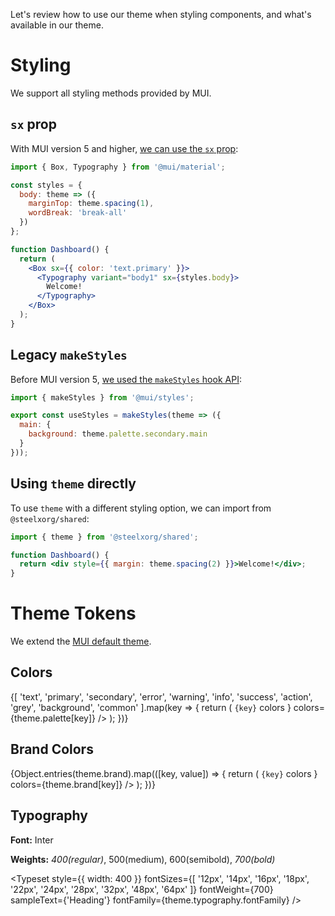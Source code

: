 
<Meta title="Theming" />

Let's review how to use our theme when styling components, and what's available in our theme.

# Styling

We support all styling methods provided by MUI.

## `sx` prop

With MUI version 5 and higher, [we can use the `sx` prop](https://mui.com/system/getting-started/the-sx-prop/):

```jsx
import { Box, Typography } from '@mui/material';

const styles = {
  body: theme => ({
    marginTop: theme.spacing(1),
    wordBreak: 'break-all'
  })
};

function Dashboard() {
  return (
    <Box sx={{ color: 'text.primary' }}>
      <Typography variant="body1" sx={styles.body}>
        Welcome!
      </Typography>
    </Box>
  );
}
```

## Legacy `makeStyles`

Before MUI version 5, [we used the `makeStyles` hook API](https://mui.com/system/styles/basics/#hook-api):

```js
import { makeStyles } from '@mui/styles';

export const useStyles = makeStyles(theme => ({
  main: {
    background: theme.palette.secondary.main
  }
}));
```

## Using `theme` directly

To use `theme` with a different styling option, we can import from `@steelxorg/shared`:

```jsx
import { theme } from '@steelxorg/shared';

function Dashboard() {
  return <div style={{ margin: theme.spacing(2) }}>Welcome!</div>;
}
```

# Theme Tokens

We extend the [MUI default theme](https://mui.com/material-ui/customization/default-theme/).

## Colors

<ColorPalette>
  {[
    'text',
    'primary',
    'secondary',
    'error',
    'warning',
    'info',
    'success',
    'action',
    'grey',
    'background',
    'common'
  ].map(key => {
    return (
      <ColorItem
        key={key}
        title={`theme.palette.${key}`}
        subtitle={
          <>
            <code>{key}</code> colors
          </>
        }
        colors={theme.palette[key]}
      />
    );
  })}
</ColorPalette>

## Brand Colors

<ColorPalette>
  {Object.entries(theme.brand).map(([key, value]) => {
    return (
      <ColorItem
        key={key}
        title={`theme.brand.${key}`}
        subtitle={
          <>
            <code>{key}</code> colors
          </>
        }
        colors={theme.brand[key]}
      />
    );
  })}
</ColorPalette>

## Typography

**Font:** Inter

**Weights:** _400(regular)_, 500(medium), 600(semibold), _700(bold)_

<Stack direction="row" spacing={2} >
  <Typeset
    style={{ width: 400, margin: 0 }}
    fontSizes={[
      '12px',
      '14px',
      '16px',
      '18px',
      '22px',
      '24px',
      '28px',
      '32px',
      '48px',
      '64px'
    ]}
    fontWeight={400}
    sampleText={'Heading'}
    fontFamily={theme.typography.fontFamily}
  />

  <Typeset
    style={{ width: 400 }}
    fontSizes={[
      '12px',
      '14px',
      '16px',
      '18px',
      '22px',
      '24px',
      '28px',
      '32px',
      '48px',
      '64px'
    ]}
    fontWeight={700}
    sampleText={'Heading'}
    fontFamily={theme.typography.fontFamily}
  />
</Stack>
